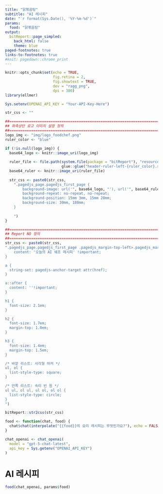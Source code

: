 ```yaml
---
title: "닭볶음탕"
subtitle: "AI 레시피"
date: "`r format(Sys.Date(), '%Y-%m-%d')`"
params:    
  food: "닭볶음탕"
output:
  bitReport::page_simpled:
    back_html: false
    theme: blue
paged-footnotes: true
links-to-footnotes: true
#knit: pagedown::chrome_print
---
```


```r
knitr::opts_chunk$set(echo = TRUE,
                      fig.retina = 2,
                      fig.showtext = TRUE,
                      dev = "ragg_png",
                      dpi = 300)
library(ellmer)

Sys.setenv(OPENAI_API_KEY = "Your-API-Key-Here")
```

```r
str_css <- ""

##==============================================================================
## 좌측상단 로고 이미지 설정 정의
##==============================================================================
logo_img <- "img/logo_foodchef.png"
ruler_color <- "blue" 

if (!is.null(logo_img)) {
  base64_logo <- knitr::image_uri(logo_img)
  
  ruler_file <- file.path(system.file(package = "bitReport"), "resources", "image", 
                          glue::glue("header-ruler-left-{ruler_color}.svg"))
  base64_ruler <- knitr::image_uri(ruler_file)
  
  str_css <- paste0(str_css,
    ".pagedjs_page.pagedjs_first_page {
        background-image: url('", base64_logo, "'), url('", base64_ruler, "') !important;
        background-repeat: no-repeat, no-repeat;
        background-position: 15mm 3mm, 15mm 28mm;
        background-size: 30mm, 180mm;
    }
    
    ")
}
```


```r
##==============================================================================
## Report NO 정의
##==============================================================================
str_css <- paste0(str_css, 
".pagedjs_page.pagedjs_first_page .pagedjs_margin-top-left>.pagedjs_margin-content::after {
    content: '오늘의 AI 쉐프 레시피' !important;
}

a {
  string-set: pagedjs-anchor-target attr(href);
}

a::after {
  content: ''!important;
}

h1 {
  font-size: 2.1em;
}

h2 {
  font-size: 1.7em;
  margin-top: 1.0em;
}

h3 {
  font-size: 1.4em;
  margin-top: 1.5em;
}

/* 바깥 리스트: 사각형 마커 */
ul, ol {
  list-style-type: square;
}

/* 안쪽 리스트: 속이 빈 원 */
ul ul, ol ul, ul ol, ol ol {
  list-style-type: circle;
}
")

bitReport::str2css(str_css)
```


```r
food <- function(chat, food) {
  chat$chat(interpolate("{{food}}의 요리 레시피는 무엇인가요?"), echo = FALSE)
}

chat_openai <- chat_openai(
  model = "gpt-5-chat-latest",
  api_key = Sys.getenv("OPENAI_API_KEY")
)
```


# AI 레시피 {-}


```r
food(chat_openai, params$food)
```






